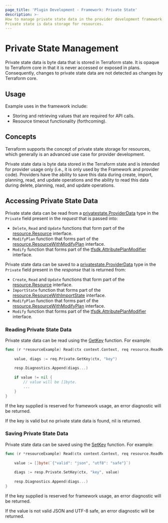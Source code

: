 ```yaml
---
page_title: 'Plugin Development - Framework: Private State'
description: >-
How to manage private state data in the provider development framework.
Private state is data storage for resources.
---
```


# Private State Management

Private state data is byte data that is stored in Terraform state. It is opaque to Terraform core in that it is never
accessed or exposed in plans. Consequently, changes to private state data are not detected as changes by Terraform core.

## Usage

Example uses in the framework include:

* Storing and retrieving values that are required for API calls.
* Resource timeout functionality (forthcoming).

## Concepts

Terraform supports the concept of private state storage for resources, which generally is an advanced use case for 
provider development.

Private state data is byte data stored in the Terraform state and is intended for provider usage only (i.e., it is only
used by the Framework and provider code). Providers have the ability to save this data during create, import, planning, 
read, and update operations and the ability to read this data during delete, planning, read, and update operations.

## Accessing Private State Data

Private state data can be read from a [privatestate.ProviderData](https://pkg.go.dev/github.com/hashicorp/terraform-plugin-framework/internal/privatestate#ProviderData) 
type in the `Private` field present in the _request_ that is passed into:

* `Delete`, `Read` and `Update` functions that form part of the [resource.Resource](https://pkg.go.dev/github.com/hashicorp/terraform-plugin-framework/resource#Resource) interface.
* `ModifyPlan` function that forms part of the [resource.ResourceWithModifyPlan](https://pkg.go.dev/github.com/hashicorp/terraform-plugin-framework/resource#ResourceWithModifyPlan) interface.
* `Modify` function that forms part of the [tfsdk.AttributePlanModifier](https://pkg.go.dev/github.com/hashicorp/terraform-plugin-framework/tfsdk#AttributePlanModifier) interface.

Private state data can be saved to a [privatestate.ProviderData](https://pkg.go.dev/github.com/hashicorp/terraform-plugin-framework/internal/privatestate#ProviderData) 
type in the `Private` field present in the _response_ that is returned from:

* `Create`, `Read` and `Update` functions that form part of the [resource.Resource](https://pkg.go.dev/github.com/hashicorp/terraform-plugin-framework/resource#Resource) interface.
* `ImportState` function that forms part of the [resource.ResourceWithImportState](https://pkg.go.dev/github.com/hashicorp/terraform-plugin-framework/resource#ResourceWithImportState) interface.
* `ModifyPlan` function that forms part of the [resource.ResourceWithModifyPlan](https://pkg.go.dev/github.com/hashicorp/terraform-plugin-framework/resource#ResourceWithModifyPlan) interface.
* `Modify` function that forms part of the [tfsdk.AttributePlanModifier](https://pkg.go.dev/github.com/hashicorp/terraform-plugin-framework/tfsdk#AttributePlanModifier) interface.

### Reading Private State Data

Private state data can be read using the [GetKey](https://pkg.go.dev/github.com/hashicorp/terraform-plugin-framework/internal/privatestate#ProviderData.GetKey)
function. For example:

```go
func (r *resourceExample) Read(ctx context.Context, req resource.ReadRequest, resp *resource.ReadResponse) {
    
	value, diags := req.Private.GetKey(ctx, "key")
	
	resp.Diagnostics.Append(diags...)
	
	if value != nil {
		// value will be []byte.
	    ...	
    }
}
```

If the key supplied is reserved for framework usage, an error diagnostic will be returned.

If the key is valid but no private state data is found, nil is returned.

### Saving Private State Data

Private state data can be saved using the [SetKey](https://pkg.go.dev/github.com/hashicorp/terraform-plugin-framework/internal/privatestate#ProviderData.SetKey)
function. For example:

```go
func (r *resourceExample) Read(ctx context.Context, req resource.ReadRequest, resp *resource.ReadResponse) {
    
	value := []byte(`{"valid": "json", "utf8": "safe"}`)
	
	diags := resp.Private.SetKey(ctx, "key", value)
	
	resp.Diagnostics.Append(diags...)
}
```

If the key supplied is reserved for framework usage, an error diagnostic will be returned.

If the value is not valid JSON and UTF-8 safe, an error diagnostic will be returned.
